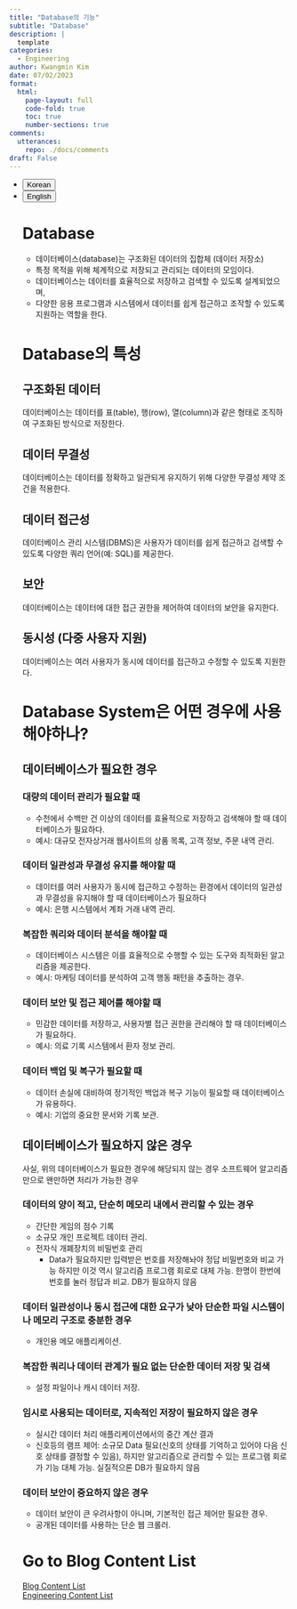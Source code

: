 ```yaml
---
title: "Database의 기능"
subtitle: "Database" 
description: |
  template
categories:
  - Engineering
author: Kwangmin Kim
date: 07/02/2023
format: 
  html:
    page-layout: full
    code-fold: true
    toc: true
    number-sections: true
comments: 
  utterances: 
    repo: ./docs/comments
draft: False
---
```


<ul class="nav nav-pills" id="language-tab" role="tablist">
  <li class="nav-item" role="presentation">
    <button class="nav-link active" id="Korean-tab" data-bs-toggle="tab" data-bs-target="#Korean" type="button" role="tab" aria-controls="Korean" aria-selected="true">Korean</button>
  </li>
  <li class="nav-item" role="presentation">
    <button class="nav-link" id="English-tab" data-bs-toggle="tab" data-bs-target="#English" type="button" role="tab" aria-controls="knitr" aria-selected="false">English</button>
  </li>

<div class="tab-content" id="language-tabcontent">

<div class="tab-pane fade  show active" id="Korean" role="tabpanel" aria-labelledby="Korean-tab">

::: {#Korean .tab-pane .fade .show .active role="tabpanel" aria-labelledby="Korean-tab"}

# Database

* 데이터베이스(database)는 구조화된 데이터의 집합체 (데이터 저장소)
* 특정 목적을 위해 체계적으로 저장되고 관리되는 데이터의 모임이다. 
* 데이터베이스는 데이터를 효율적으로 저장하고 검색할 수 있도록 설계되었으며, 
* 다양한 응용 프로그램과 시스템에서 데이터를 쉽게 접근하고 조작할 수 있도록 지원하는 역할을 한다. 

# Database의 특성

## 구조화된 데이터

데이터베이스는 데이터를 표(table), 행(row), 열(column)과 같은 형태로 조직하여 구조화된 방식으로 저장한다.

## 데이터 무결성

데이터베이스는 데이터를 정확하고 일관되게 유지하기 위해 다양한 무결성 제약 조건을 적용한다.

## 데이터 접근성

데이터베이스 관리 시스템(DBMS)은 사용자가 데이터를 쉽게 접근하고 검색할 수 있도록 다양한 쿼리 언어(예: SQL)를 제공한다.

## 보안

데이터베이스는 데이터에 대한 접근 권한을 제어하여 데이터의 보안을 유지한다.

## 동시성 (다중 사용자 지원)

데이터베이스는 여러 사용자가 동시에 데이터를 접근하고 수정할 수 있도록 지원한다.


# Database System은 어떤 경우에 사용해야하나?

## 데이터베이스가 필요한 경우

### 대량의 데이터 관리가 필요할 때

* 수천에서 수백만 건 이상의 데이터를 효율적으로 저장하고 검색해야 할 때 데이터베이스가 필요하다.
* 예시: 대규모 전자상거래 웹사이트의 상품 목록, 고객 정보, 주문 내역 관리.

### 데이터 일관성과 무결성 유지를 해야할 때

* 데이터를 여러 사용자가 동시에 접근하고 수정하는 환경에서 데이터의 일관성과 무결성을 유지해야 할 때 데이터베이스가 필요하다
* 예시: 은행 시스템에서 계좌 거래 내역 관리.

### 복잡한 쿼리와 데이터 분석을 해야할 때

* 데이터베이스 시스템은 이를 효율적으로 수행할 수 있는 도구와 최적화된 알고리즘을 제공한다.
* 예시: 마케팅 데이터를 분석하여 고객 행동 패턴을 추출하는 경우.

### 데이터 보안 및 접근 제어를 해야할 때

* 민감한 데이터를 저장하고, 사용자별 접근 권한을 관리해야 할 때 데이터베이스가 필요하다.
* 예시: 의료 기록 시스템에서 환자 정보 관리.

### 데이터 백업 및 복구가 필요할 때

* 데이터 손실에 대비하여 정기적인 백업과 복구 기능이 필요할 때 데이터베이스가 유용하다.
* 예시: 기업의 중요한 문서와 기록 보관.

## 데이터베이스가 필요하지 않은 경우 

사실, 위의 데이터베이스가 필요한 경우에 해당되지 않는 경우 소프트웨어 알고리즘만으로 왠만하면 처리가 가능한 경우

### 데이터의 양이 적고, 단순히 메모리 내에서 관리할 수 있는 경우

* 간단한 게임의 점수 기록
* 소규모 개인 프로젝트 데이터 관리.
* 전자식 개폐장치의 비밀번호 관리 
  * Data가 필요하지만 입력받은 번호를 저장해놔야 정답 비밀번호와 비교 가능 하지만 이것 역시 알고리즘 프로그램 회로로 대체 가능. 한명이 한번에 번호를 눌러 정답과 비교. DB가 필요하지 않음

### 데이터 일관성이나 동시 접근에 대한 요구가 낮아 단순한 파일 시스템이나 메모리 구조로 충분한 경우

* 개인용 메모 애플리케이션.

### 복잡한 쿼리나 데이터 관계가 필요 없는 단순한 데이터 저장 및 검색

* 설정 파일이나 캐시 데이터 저장.

### 임시로 사용되는 데이터로, 지속적인 저장이 필요하지 않은 경우

* 실시간 데이터 처리 애플리케이션에서의 중간 계산 결과
* 신호등의 램프 제어: 소규모 Data 필요(신호의 상태를 기억하고 있어야 다음 신호 상태를 결정할 수 있음), 하지만 알고리즘으로 관리할 수 있는 프로그램 회로가 기능 대체 가능. 실질적으론 DB가 필요하지 않음

### 데이터 보안이 중요하지 않은 경우

* 데이터 보안이 큰 우려사항이 아니며, 기본적인 접근 제어만 필요한 경우.
* 공개된 데이터를 사용하는 단순 웹 크롤러.

:::
</div>

<div class="tab-pane fade" id="English" role="tabpanel" aria-labelledby="English-tab">

::: {#English .tab-pane .fade role="tabpanel" aria-labelledby="English-tab"}

:::


</div>


# Go to Blog Content List

[Blog Content List](../../content_list.qmd)  
[Engineering Content List](../../Engineering/guide_map/index.qmd)